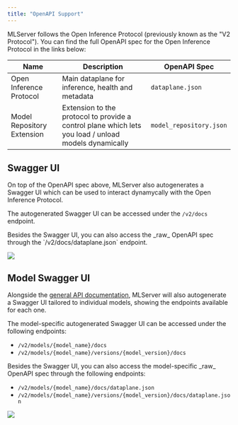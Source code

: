 ```yaml
---
title: "OpenAPI Support"
---
```


MLServer follows the Open Inference Protocol (previously known as the "V2 Protocol").
You can find the full OpenAPI spec for the Open Inference Protocol in the links below:

| Name                       | Description                                                                                          | OpenAPI Spec            |
| -------------------------- | ---------------------------------------------------------------------------------------------------- | ------------------------|
| Open Inference Protocol    | Main dataplane for inference, health and metadata                                                    | `dataplane.json`               |
| Model Repository Extension | Extension to the protocol to provide a control plane which lets you load / unload models dynamically | `model_repository.json` |

## Swagger UI

On top of the OpenAPI spec above, MLServer also autogenerates a Swagger UI
which can be used to interact dynamycally with the Open Inference Protocol.

The autogenerated Swagger UI can be accessed under the `/v2/docs` endpoint.

<Note>
Besides the Swagger UI, you can also access the _raw_ OpenAPI spec through the
`/v2/docs/dataplane.json` endpoint.
</Note>

![](../assets/swagger-ui.png)

## Model Swagger UI

Alongside the [general API documentation](#Swagger-UI), MLServer will also
autogenerate a Swagger UI tailored to individual models, showing the endpoints
available for each one.

The model-specific autogenerated Swagger UI can be accessed under the following
endpoints:

- `/v2/models/{model_name}/docs`
- `/v2/models/{model_name}/versions/{model_version}/docs`

<Note>
Besides the Swagger UI, you can also access the model-specific _raw_ OpenAPI spec through
the following endpoints:

- `/v2/models/{model_name}/docs/dataplane.json`
- `/v2/models/{model_name}/versions/{model_version}/docs/dataplane.json`
</Note>

![](../assets/swagger-ui-model.png)
